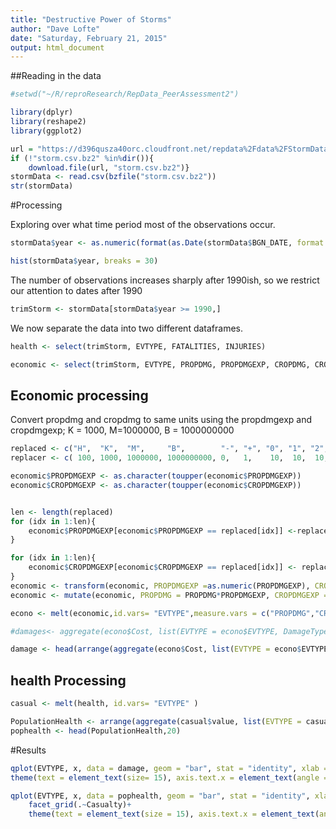 ```yaml
---
title: "Destructive Power of Storms"
author: "Dave Lofte"
date: "Saturday, February 21, 2015"
output: html_document
---
```



##Reading in the data
```r
#setwd("~/R/reproResearch/RepData_PeerAssessment2")

library(dplyr)
library(reshape2)
library(ggplot2)

url = "https://d396qusza40orc.cloudfront.net/repdata%2Fdata%2FStormData.csv.bz2"
if (!"storm.csv.bz2" %in%dir()){
    download.file(url, "storm.csv.bz2")}
stormData <- read.csv(bzfile("storm.csv.bz2"))
str(stormData)
```

#Processing


Exploring over what time period most of the observations occur.
```r
stormData$year <- as.numeric(format(as.Date(stormData$BGN_DATE, format = "%m/%d/%Y %H:%M:%S"), "%Y"))

hist(stormData$year, breaks = 30)
```


The number of observations increases sharply after 1990ish, so we restrict our attention to dates after 1990
```r
trimStorm <- stormData[stormData$year >= 1990,]
```
We now separate the data into two different dataframes.
```r
health <- select(trimStorm, EVTYPE, FATALITIES, INJURIES)

economic <- select(trimStorm, EVTYPE, PROPDMG, PROPDMGEXP, CROPDMG, CROPDMGEXP) 
```

## Economic processing
Convert propdmg and cropdmg to same units using the propdmgexp and cropdmgexp; K = 1000, M=1000000, B = 1000000000

```r
replaced <- c("H",  "K",  "M",     "B",        "-", "+", "0", "1", "2", '3', '4', '5', '6', '7', '8', "", "?" )
replacer <- c( 100, 1000, 1000000, 1000000000, 0,   1,    10,  10,  10,  10,  10,  10,  10,  10,  10,  0,  0 )

economic$PROPDMGEXP <- as.character(toupper(economic$PROPDMGEXP))
economic$CROPDMGEXP <- as.character(toupper(economic$CROPDMGEXP))


len <- length(replaced)
for (idx in 1:len){
    economic$PROPDMGEXP[economic$PROPDMGEXP == replaced[idx]] <-replacer[idx]
}

for (idx in 1:len){
    economic$CROPDMGEXP[economic$CROPDMGEXP == replaced[idx]] <- replacer[idx]
}
economic <- transform(economic, PROPDMGEXP =as.numeric(PROPDMGEXP), CROPDMGEXP = as.numeric(CROPDMGEXP))
economic <- mutate(economic, PROPDMG = PROPDMG*PROPDMGEXP, CROPDMGEXP = CROPDMG*CROPDMGEXP)
```


```r
econo <- melt(economic,id.vars= "EVTYPE",measure.vars = c("PROPDMG","CROPDMG"),variable.name= "DamageType", value.name = "Cost")

#damages<- aggregate(econo$Cost, list(EVTYPE = econo$EVTYPE, DamageType = econo$DamageType), mean)

damage <- head(arrange(aggregate(econo$Cost, list(EVTYPE = econo$EVTYPE, DamageType = econo$DamageType), mean), desc(x)),10,)

```

## health Processing
```r

casual <- melt(health, id.vars= "EVTYPE" )

PopulationHealth <- arrange(aggregate(casual$value, list(EVTYPE = casual$EVTYPE, Casualty = casual$variable), mean),  desc(x))
pophealth <- head(PopulationHealth,20)
```

#Results

```r
qplot(EVTYPE, x, data = damage, geom = "bar", stat = "identity", xlab = "", ylab = "Average Cost") +
theme(text = element_text(size= 15), axis.text.x = element_text(angle = 90, vjust = 0, hjust=1))
```

```r
qplot(EVTYPE, x, data = pophealth, geom = "bar", stat = "identity", xlab = "", ylab = "Average")+
    facet_grid(.~Casualty)+
    theme(text = element_text(size = 15), axis.text.x = element_text(angle = 90, vjust = 0, hjust = 1))
```

